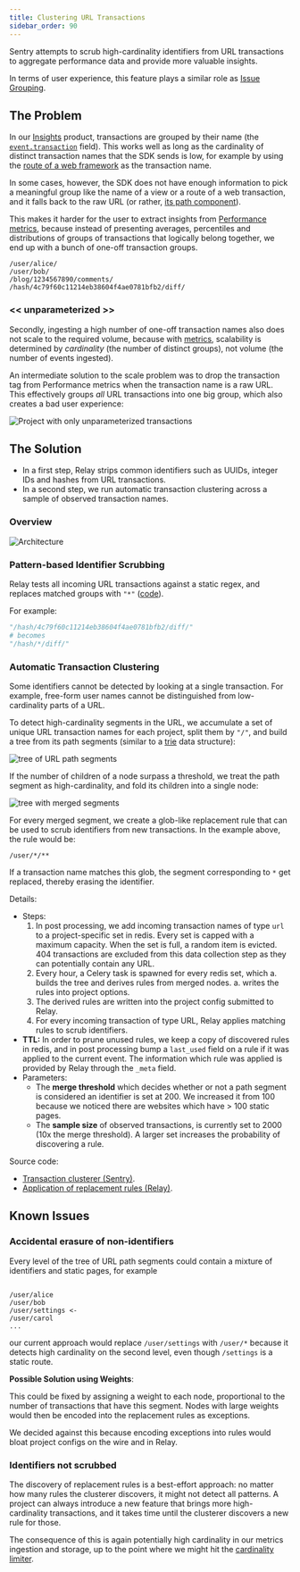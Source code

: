 ```yaml
---
title: Clustering URL Transactions
sidebar_order: 90
---
```


Sentry attempts to scrub high-cardinality identifiers from URL transactions
to aggregate performance data and provide more valuable insights.

In terms of user experience, this feature plays a similar role as [Issue Grouping](/backend/grouping/).

## The Problem

In our [Insights](https://docs.sentry.io/product/insights/overview/) product, transactions are grouped by their name
(the [`event.transaction`](/sdk/data-model/event-payloads/#optional-attributes) field).
This works well as long as the cardinality of distinct transaction names that the SDK sends is low, for example
by using the [route of a web framework](https://docs.sentry.io/platforms/javascript/guides/react/configuration/integrations/react-router/) as the transaction name.

In some cases, however, the SDK does not have enough information to pick a meaningful group
like the name of a view or a route of a web transaction,
and it falls back to the raw URL (or rather,
[its path component](https://en.wikipedia.org/wiki/Uniform_Resource_Identifier#Syntax)).

This makes it harder for the user to extract insights from [Performance
metrics](https://docs.sentry.io/product/insights/overview/metrics/), because instead of presenting averages, percentiles and distributions of groups of transactions that logically
belong together, we end up with a bunch of one-off transaction groups.

```URLs
/user/alice/
/user/bob/
/blog/1234567890/comments/
/hash/4c79f60c11214eb38604f4ae0781bfb2/diff/
```

### \<\< unparameterized \>\>

Secondly, ingesting a high number of one-off transaction names also does not scale to the required volume,
because with [metrics](https://getsentry.github.io/relay/relay_metrics/index.html), scalability is determined by _cardinality_ (the number of distinct groups), not volume (the number of events ingested).

An intermediate solution to the scale problem was to drop the transaction tag from Performance metrics
when the transaction name is a raw URL. This effectively groups _all_ URL transactions into one big group,
which also creates a bad user experience:

![Project with only unparameterized transactions](./unparameterized.png)

## The Solution

- In a first step, Relay strips common identifiers such as UUIDs, integer IDs and hashes
  from URL transactions.
- In a second step, we run automatic transaction clustering across a sample of observed transaction names.

### Overview

![Architecture](./transaction-clustering-arch.png)

### Pattern-based Identifier Scrubbing

Relay tests all incoming URL transactions against a static regex, and replaces matched groups with `"*"` ([code](https://github.com/getsentry/relay/blob/897ca0e35ab981228274d0cb89ea050cc93e3632/relay-general/src/store/regexes.rs#L8-L52)).

For example:

```python
"/hash/4c79f60c11214eb38604f4ae0781bfb2/diff/"
# becomes
"/hash/*/diff/"
```

### Automatic Transaction Clustering

Some identifiers cannot be detected by looking at a single transaction. For example,
free-form user names cannot be distinguished from low-cardinality parts of a URL.

To detect high-cardinality segments in the URL, we accumulate a set of unique URL transaction names for each project, split them by `"/"`, and build a tree from its path segments (similar to a [trie](https://en.wikipedia.org/wiki/Trie) data structure):

![tree of URL path segments](./tree.png)

If the number of children of a node surpass a threshold, we treat the path segment as high-cardinality, and fold its children into a single node:

![tree with merged segments](./merged.png)

For every merged segment, we create a glob-like replacement rule that can be used to scrub identifiers from new transactions. In the example above, the rule would be:

```
/user/*/**
```

If a transaction name matches this glob, the segment corresponding to `*` get replaced, thereby erasing the identifier.

Details:

- Steps:
  1.  In post processing, we add incoming transaction names of type `url` to a project-specific set in redis.
      Every set is capped with a maximum capacity. When the set is full, a random item is evicted.
      404 transactions are excluded from this data collection step as they can potentially contain any URL.
  1.  Every hour, a Celery task is spawned for every redis set, which
      a. builds the tree and derives rules from merged nodes.
      a. writes the rules into project options.
  1.  The derived rules are written into the project config submitted to Relay.
  1.  For every incoming transaction of type URL, Relay applies matching rules to scrub identifiers.
- **TTL:** In order to prune unused rules, we keep a copy of discovered rules in redis, and in post processing
  bump a `last_used` field on a rule if it was applied to the current event.
  The information which rule was applied is provided by Relay through the `_meta` field.
- Parameters:
  - The **merge threshold** which decides whether or not a path segment is considered an identifier is set at 200.
    We increased it from 100 because we noticed there are websites which have > 100 static pages.
  - The **sample size** of observed transactions, is currently set to 2000 (10x the merge threshold).
    A larger set increases the probability of discovering a rule.

Source code:

- [Transaction clusterer (Sentry)](https://github.com/getsentry/sentry/blob/9af20330c84b971882be9837d4e43e148af5a126/src/sentry/ingest/transaction_clusterer/tree.py).
- [Application of replacement rules (Relay)](https://github.com/getsentry/relay/blob/e543401086c556b769b67ccb96fbfaca411696c8/relay-general/src/store/transactions/processor.rs#L37-L46).

## Known Issues

### Accidental erasure of non-identifiers

Every level of the tree of URL path segments could contain a mixture of identifiers and static pages, for example

```

/user/alice
/user/bob
/user/settings <-
/user/carol
...

```

our current approach would replace `/user/settings` with `/user/*` because it detects high cardinality on the second level, even though `/settings` is a static route.

**Possible Solution using Weights**:

This could be fixed by assigning a weight to each node, proportional to the number of transactions that have this segment.
Nodes with large weights would then be encoded into the replacement rules as exceptions.

We decided against this because encoding exceptions into rules would bloat project configs on the wire and in Relay.

### Identifiers not scrubbed

The discovery of replacement rules is a best-effort approach: no matter how many rules the clusterer discovers, it might not detect all patterns. A project can always
introduce a new feature that brings more high-cardinality transactions, and it takes time until the clusterer discovers a new rule for those.

The consequence of this is again potentially high cardinality in our metrics ingestion and storage, up to the point where we might hit the [cardinality limiter](https://github.com/getsentry/sentry/blob/9af20330c84b971882be9837d4e43e148af5a126/src/sentry/ratelimits/cardinality.py#L93-L95).
